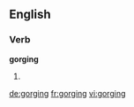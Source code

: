 ==English==

===Verb===
'''gorging'''

# {{present participle of|gorge}}

[[de:gorging]]
[[fr:gorging]]
[[vi:gorging]]
